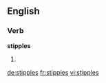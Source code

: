 
==English==

===Verb===
'''stipples'''

# {{third-person singular of|stipple}}

[[de:stipples]]
[[fr:stipples]]
[[vi:stipples]]